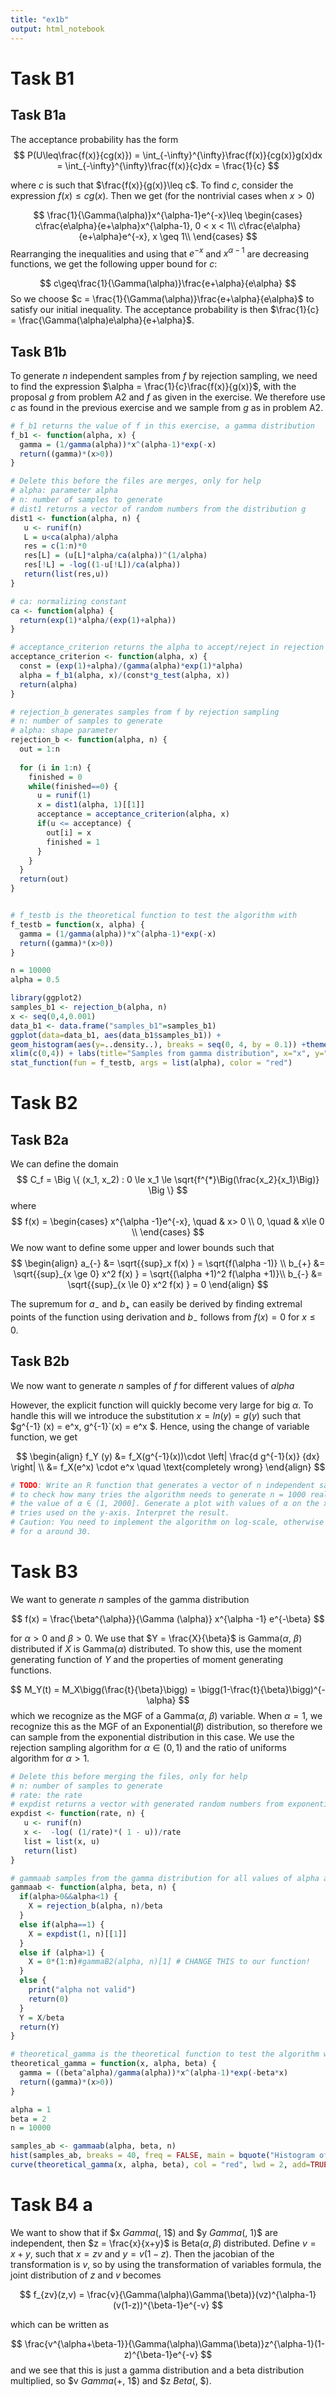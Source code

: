 ```yaml
---
title: "ex1b"
output: html_notebook
---
```


# Task B1
## Task B1a

The acceptance probability has the form
$$
P(U\leq\frac{f(x)}{cg(x)}) = \int_{-\infty}^{\infty}\frac{f(x)}{cg(x)}g(x)dx = \int_{-\infty}^{\infty}\frac{f(x)}{c}dx = \frac{1}{c}
$$

where $c$ is such that $\frac{f(x)}{g(x)}\leq c$. To find $c$, consider the expression $f(x)\leq cg(x)$. Then we get (for the nontrivial cases when $x>0$)

$$
\frac{1}{\Gamma(\alpha)}x^{\alpha-1}e^{-x}\leq \begin{cases}
c\frac{e\alpha}{e+\alpha}x^{\alpha-1}, 0 < x < 1\\
c\frac{e\alpha}{e+\alpha}e^{-x}, x \geq 1\\
\end{cases}
$$
Rearranging the inequalities and using that $e^{-x}$ and $x^{\alpha-1}$ are decreasing functions, we get the following upper bound for $c$:

$$
c\geq\frac{1}{\Gamma(\alpha)}\frac{e+\alpha}{e\alpha}
$$
So we choose $c = \frac{1}{\Gamma(\alpha)}\frac{e+\alpha}{e\alpha}$ to satisfy our initial inequality. The acceptance probability is then $\frac{1}{c} = \frac{\Gamma(\alpha)e\alpha}{e+\alpha}$.

## Task B1b
To generate $n$ independent samples from $f$ by rejection sampling, we need to find the expression $\alpha = \frac{1}{c}\frac{f(x)}{g(x)}$, with the proposal $g$ from problem A2 and $f$ as given in the exercise. We therefore use $c$ as found in the previous exercise and we sample from $g$ as in problem A2. 
```r
# f_b1 returns the value of f in this exercise, a gamma distribution
f_b1 <- function(alpha, x) {
  gamma = (1/gamma(alpha))*x^(alpha-1)*exp(-x)
  return((gamma)*(x>0))
}

# Delete this before the files are merges, only for help 
# alpha: parameter alpha
# n: number of samples to generate
# dist1 returns a vector of random numbers from the distribution g
dist1 <- function(alpha, n) {
   u <- runif(n)
   L = u<ca(alpha)/alpha
   res = c(1:n)*0
   res[L] = (u[L]*alpha/ca(alpha))^(1/alpha)
   res[!L] = -log((1-u[!L])/ca(alpha))
   return(list(res,u))
}

# ca: normalizing constant
ca <- function(alpha) {
  return(exp(1)*alpha/(exp(1)+alpha))
}

# acceptance_criterion returns the alpha to accept/reject in rejection sampling
acceptance_criterion <- function(alpha, x) {
  const = (exp(1)+alpha)/(gamma(alpha)*exp(1)*alpha)
  alpha = f_b1(alpha, x)/(const*g_test(alpha, x))
  return(alpha)
}

# rejection_b generates samples from f by rejection sampling
# n: number of samples to generate
# alpha: shape parameter 
rejection_b <- function(alpha, n) {
  out = 1:n
  
  for (i in 1:n) {
    finished = 0
    while(finished==0) {
      u = runif(1)
      x = dist1(alpha, 1)[[1]]
      acceptance = acceptance_criterion(alpha, x)
      if(u <= acceptance) {
        out[i] = x
        finished = 1
      }
    }
  }
  return(out)
}


# f_testb is the theoretical function to test the algorithm with 
f_testb = function(x, alpha) {
  gamma = (1/gamma(alpha))*x^(alpha-1)*exp(-x)
  return((gamma)*(x>0))
}

n = 10000
alpha = 0.5

library(ggplot2)
samples_b1 <- rejection_b(alpha, n)
x <- seq(0,4,0.001)
data_b1 <- data.frame("samples_b1"=samples_b1)
ggplot(data=data_b1, aes(data_b1$samples_b1)) +
geom_histogram(aes(y=..density..), breaks = seq(0, 4, by = 0.1)) +theme(plot.title = element_text(hjust = 0.5))+
xlim(c(0,4)) + labs(title="Samples from gamma distribution", x="x", y="Density") +
stat_function(fun = f_testb, args = list(alpha), color = "red")

```

# Task B2
## Task B2a

We can define the domain 
$$
C_f = \Big \{ (x_1, x_2) : 0 \le x_1 \le \sqrt{f^{*}\Big(\frac{x_2}{x_1}\Big)}  \Big \}
$$
where 
$$
f(x) =
\begin{cases}
x^{\alpha -1}e^{-x}, \quad & x> 0 \\
0, \quad & x\le 0 \\
\end{cases}
$$ We now want to define some upper and lower bounds such that 
$$
\begin{align}
a_{-} &= \sqrt{{sup}_x f(x)  } = \sqrt{f(\alpha -1)} \\ 
b_{+} &= \sqrt{{sup}_{x \ge 0} x^2 f(x)  } = \sqrt{(\alpha +1)^2 f(\alpha +1)}\\
b_{-} &= \sqrt{{sup}_{x \le 0} x^2 f(x)  } = 0
\end{align}
$$

The supremum for $a_{-}$ and $b_{+}$ can easily be derived by finding extremal points of the function using derivation and $b_{-}$ follows from $f(x) = 0$ for $x\le 0$.

## Task B2b

We now want to generate $n$ samples of $f$ for different values of $alpha$ 

However, the explicit function will quickly become very large for big $\alpha$. To handle this will we introduce the substitution $x = ln(y) = g(y)$ such that $g^{-1} (x) = e^x,  g^{-1}`(x) = e^x $. Hence, using the change of variable function, we get

$$
\begin{align}
f_Y (y) &= f_X(g^{-1}(x))\cdot \left| \frac{d g^{-1}(x)} {dx} \right| \\
  &= f_X(e^x) \cdot  e^x  \quad \text{completely wrong}
\end{align}
$$

```r
# TODO: Write an R function that generates a vector of n independent samples from f. Use the function
# to check how many tries the algorithm needs to generate n = 1000 realisations depending on
# the value of α ∈ (1, 2000]. Generate a plot with values of α on the x-axis and the number of
# tries used on the y-axis. Interpret the result.
# Caution: You need to implement the algorithm on log-scale, otherwise you will get NAs already
# for α around 30.
```


# Task B3
We want to generate $n$ samples of the gamma distribution

$$
f(x) = \frac{\beta^{\alpha}}{\Gamma (\alpha)} x^{\alpha -1} e^{-\beta}
$$

for $\alpha > 0$ and $\beta > 0$. We use that $Y = \frac{X}{\beta}$ is Gamma($\alpha$, $\beta$) distributed if $X$ is Gamma($\alpha$) distributed. To show this, use the moment generating function of $Y$ and the properties of moment generating functions. 

$$
M_Y(t) = M_X\bigg(\frac{t}{\beta}\bigg) = \bigg(1-\frac{t}{\beta}\bigg)^{-\alpha}
$$
which we recognize as the MGF of a Gamma($\alpha$, $\beta$) variable. When $\alpha = 1$, we recognize this as the MGF of an Exponential($\beta$) distribution, so therefore we can sample from the exponential distribution in this case. We use the rejection sampling algorithm for $\alpha \in (0,1)$ and the ratio of uniforms algorithm for $\alpha>1$. 

```r
# Delete this before merging the files, only for help
# n: number of samples to generate
# rate: the rate
# expdist returns a vector with generated random numbers from exponential distribution
expdist <- function(rate, n) {
   u <- runif(n)
   x <-  -log( (1/rate)*( 1 - u))/rate
   list = list(x, u)
   return(list)
}

# gammaab samples from the gamma distribution for all values of alpha and beta > 0 
gammaab <- function(alpha, beta, n) {
  if(alpha>0&&alpha<1) {
    X = rejection_b(alpha, n)/beta
  }
  else if(alpha==1) {
    X = expdist(1, n)[[1]]
  }
  else if (alpha>1) {
    X = 0*(1:n)#gammaB2(alpha, n)[1] # CHANGE THIS to our function!
  }
  else {
    print("alpha not valid")
    return(0)
  }
  Y = X/beta
  return(Y)
}

# theoretical_gamma is the theoretical function to test the algorithm with for alpha, beta > 0
theoretical_gamma = function(x, alpha, beta) {
  gamma = ((beta^alpha)/gamma(alpha))*x^(alpha-1)*exp(-beta*x)
  return((gamma)*(x>0))
}

alpha = 1
beta = 2
n = 10000

samples_ab <- gammaab(alpha, beta, n)
hist(samples_ab, breaks = 40, freq = FALSE, main = bquote("Histogram of samples when "~alpha == .(alpha) ~beta ==.(beta)))
curve(theoretical_gamma(x, alpha, beta), col = "red", lwd = 2, add=TRUE)

```

# Task B4 a
We want to show that if $x \sim $Gamma($\alpha, 1$) and $y \sim $Gamma($\beta, 1)$ are independent, then $z = \frac{x}{x+y}$ is Beta($\alpha, \beta$) distributed. Define $v = x + y$, such that $x = zv$ and $y = v(1-z)$. Then the jacobian of the transformation is $v$, so by using the transformation of variables formula, the joint distribution of $z$ and $v$ becomes 

$$
f_{zv}(z,v) = \frac{v}{\Gamma(\alpha)\Gamma(\beta)}(vz)^{\alpha-1}(v(1-z))^{\beta-1}e^{-v}
$$

which can be written as 

$$
\frac{v^{\alpha+\beta-1}}{\Gamma(\alpha)\Gamma(\beta)}z^{\alpha-1}(1-z)^{\beta-1}e^{-v}
$$
and we see that this is just a gamma distribution and a beta distribution multiplied, so $v \sim $Gamma($\alpha+\beta, 1$) and $z \sim $Beta($\alpha, \beta$). 
